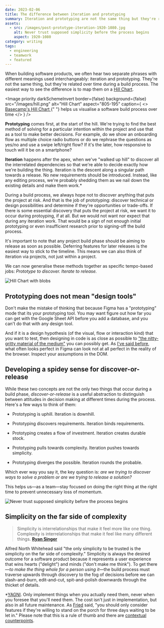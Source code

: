 ```yaml
---
date: 2023-02-06
title: The difference between iteration and prototyping
summary: Iteration and prototyping are not the same thing but they're related over time during a build process. To determine which method you're using, ask yourself are we trying to test a solution or are we trying to release a solution?
assets:
  - src: /images/post-prototype-iteration-1920-1080.jpg
    alt: Never trust supposed simplicity before the process begins
    aspect: 1920-1080
category: writing
tags:
  - engineering
  - teamwork
  - featured
---
```


When building software products, we often hear two separate phrases with different meanings used interchangeably: iteration and prototyping. They're not the same thing, but they're related over time during a build process. The easiest way to see the difference is to map them on a [Hill Chart](https://www.feltpresence.com/hills.html).

<Image
  priority
  darkSchemeInvert
  border={false}
  background={false}
  src="/images/hill.png"
  alt="Hill Chart"
  aspect="805-195"
  caption={
    <>
      <a
        href="https://www.feltpresence.com/hills.html"
        target="_blank"
        rel="noopener noreferrer"
      >
        Basecamp's Hill Chart
      </a>{" "}
      helps us visualise a software build process over time
    </>
  }
/>

**Prototyping** comes first, at the start of the hill. We're trying to find the best method of solving for a particular intention within the project and use that as a tool to make better decisions. For example, do we show an onboarding flow as multiple choice radio buttons or do we rephrase the questions as yes/no and use a swipe left/right flow? If it's the later, how responsive to touch will it be on a smartphone?

**Iteration** happens after the apex, when we've "walked up hill" to discover all the interrelated dependencies so that we're able to decide exactly how we're building the thing. Iteration is the descent along a singular path towards a release. No new requirements should be introduced. Instead, like any editing process, we're probably shedding them as we nail down the existing details and make them work.\*

During a build process, we always hope not to discover anything that puts the project at risk. And that is the job of prototyping: discover technical or design possibilities and determine if they're opportunities or trade-offs. If there is some essential discovery that puts the project at risk, we want it to occur during protoyping, if at all. But we would not want nor expect that during any iteration work. That would be a sign of not enough initial prototyping or even insufficient research prior to signing-off the build process.

It's important to note that any project build phase should be aiming to release as soon as possible. Deferring features for later releases is the easiest way to stick to the timeline. This means we can also think of iteration via projects, not just within a project.

We can now generalise these methods together as specific tempo-based jobs: _Prototype to discover. Iterate to release._

<Image
  darkSchemeInvert
  background={false}
  border={false}
  src="/images/hill-blobs.png"
  alt="Hill Chart with blobs"
  aspect="805-195"
  caption="Prototype to discover. Iterate to release. Roughly."
/>

## Prototyping does not mean "design tools"

Don't make the mistake of thinking that because Figma has a "prototyping" mode that its your prototyping tool. You may want figure out how far you can get with the Google Sheet API before you add a database, and you can't do that with any design tool.

And if it is a design hypothesis (of the visual, flow or interaction kind) that you want to test, then designing in code is as close as possible to ["the nitty-gritty material of the medium"](https://twitter.com/callumflack/status/1622380350562516992) you can possibly get. As [I've said before](/designers-should-code), what often looks perfect in Figma can look not at all perfect in the reality of the browser. Inspect your assumptions in the DOM.

## Developing a spidey sense for discover-or-release

While these two concepts are not the only two things that occur during a build phase, _discover-or-release_ is a useful abstraction to distinguish between attitudes in decision making at different times during the process. Here's a few ways to think of them:

- Prototyping is uphill. Iteration is downhill.

- Prototyping discovers requirements. Iteration binds requirements.

- Prototyping creates a flow of investment. Iteration creates durable stock.

- Prototyping pulls towards complexity. Iteration pushes towards simplicity.

- Prototyping diverges the possible. Iteration rounds the probable.

Which ever way you say it, the key question is: _are we trying to discover ways to solve a problem or are we trying to release a solution?_

This helps us—as a team—stay focused on doing the right thing at the right time to prevent unnecessary loss of momentum.

<Image
  src="/images/post-prototype-iteration-1920-1080.jpg"
  alt="Never trust supposed simplicity before the process begins"
  aspect="1920-1080"
  caption="Never trust supposed simplicity before the process begins"
/>

## Simplicity on the far side of complexity

> Simplicity is interrelationships that make it feel more like one thing.
> Complexity is interrelationships that make it feel like many different things.
> **[Ryan Singer](https://twitter.com/rjs/status/1572573848046014465?s=20&t=qJF31ambTfg5uYMubOwuNw)**

Alfred North Whitehead said "the only simplicity to be trusted is the simplicity on the far side of complexity." Simplicity is always the desired outcome for a software product because it represents a user experience that wins hearts ("delight") and minds ("don't make me think"). To get there—_to make the thing whole for a person using it_—the build process must traverse upwards through discovery to the fog of decisions before we can slash-and-burn, edit-and-cut, spit-and-polish downwards through the thicket of details.

<Note>

\*[YAGNI](https://martinfowler.com/bliki/Yagni.html). Only implement things
when you actually need them, never when you foresee that you'll need them.
The cost isn't just in implementation, but also in all future maintenance. As
[Fried](https://basecamp.com/gettingreal/05.3-start-with-no) said, "you should
only consider features if they're willing to stand on the porch for three days
waiting to be let in." Please note that this is a rule of thumb and there are
[contextual counterpoints](https://lukeplant.me.uk/blog/posts/yagni-exceptions/).

</Note>
